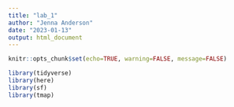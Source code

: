 ```yaml
---
title: "lab_1"
author: "Jenna Anderson"
date: "2023-01-13"
output: html_document
---
```


```r
knitr::opts_chunk$set(echo=TRUE, warning=FALSE, message=FALSE)

library(tidyverse)
library(here)
library(sf)
library(tmap)

```


